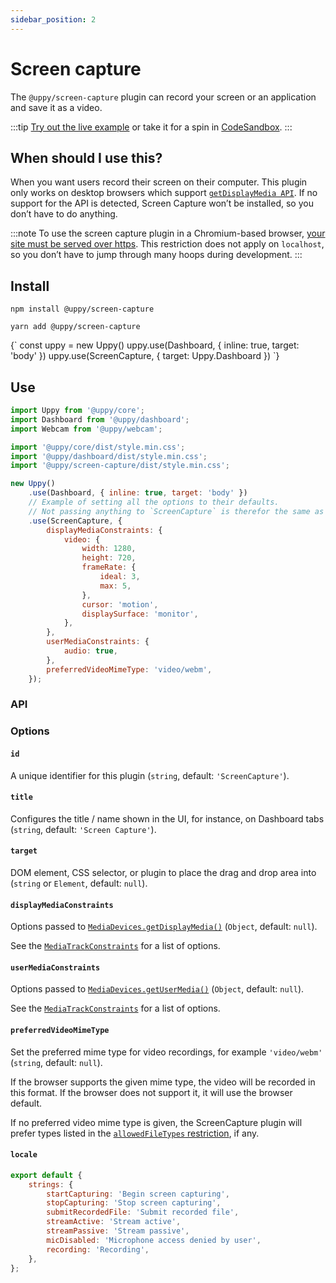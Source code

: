 ```yaml
---
sidebar_position: 2
---
```




# Screen capture

The `@uppy/screen-capture` plugin can record your screen or an application and save it as a video.

:::tip
[Try out the live example](/examples) or take it for a spin in [CodeSandbox](https://codesandbox.io/s/uppy-dashboard-xpxuhd).
:::

## When should I use this?

When you want users record their screen on their computer.
This plugin only works on desktop browsers which support [`getDisplayMedia API`](https://developer.mozilla.org/en-US/docs/Web/API/MediaDevices/getDisplayMedia).
If no support for the API is detected, Screen Capture won’t be installed, so you don’t have to do anything.

:::note
To use the screen capture plugin in a Chromium-based browser, [your site must be served over https](https://developers.google.com/web/updates/2015/10/chrome-47-webrtc#public_service_announcements). This restriction does not apply on `localhost`, so you don’t have to jump through many hoops during development.
:::

## Install

<Tabs>
  <TabItem value="npm" label="NPM" default>

```shell
npm install @uppy/screen-capture
```

  </TabItem>

  <TabItem value="yarn" label="Yarn">

```shell
yarn add @uppy/screen-capture
```

  </TabItem>

  <TabItem value="cdn" label="CDN">
    <UppyCdnExample>
      {`
        const uppy = new Uppy()
        uppy.use(Dashboard, { inline: true, target: 'body' })
        uppy.use(ScreenCapture, { target: Uppy.Dashboard })
      `}
    </UppyCdnExample>
  </TabItem>
</Tabs>

## Use

```js
import Uppy from '@uppy/core';
import Dashboard from '@uppy/dashboard';
import Webcam from '@uppy/webcam';

import '@uppy/core/dist/style.min.css';
import '@uppy/dashboard/dist/style.min.css';
import '@uppy/screen-capture/dist/style.min.css';

new Uppy()
	.use(Dashboard, { inline: true, target: 'body' })
	// Example of setting all the options to their defaults.
	// Not passing anything to `ScreenCapture` is therefor the same as the example below.
	.use(ScreenCapture, {
		displayMediaConstraints: {
			video: {
				width: 1280,
				height: 720,
				frameRate: {
					ideal: 3,
					max: 5,
				},
				cursor: 'motion',
				displaySurface: 'monitor',
			},
		},
		userMediaConstraints: {
			audio: true,
		},
		preferredVideoMimeType: 'video/webm',
	});
```

### API

### Options

#### `id`

A unique identifier for this plugin (`string`, default: `'ScreenCapture'`).

#### `title`

Configures the title / name shown in the UI, for instance, on Dashboard tabs (`string`, default: `'Screen Capture'`).

#### `target`

DOM element, CSS selector, or plugin to place the drag and drop area into (`string` or `Element`, default: `null`).

#### `displayMediaConstraints`

Options passed to [`MediaDevices.getDisplayMedia()`](https://developer.mozilla.org/en-US/docs/Web/API/MediaDevices/getDisplayMedia) (`Object`, default: `null`).

See the [`MediaTrackConstraints`](https://developer.mozilla.org/en-US/docs/Web/API/MediaTrackConstraints) for a list of options.

#### `userMediaConstraints`

Options passed to [`MediaDevices.getUserMedia()`](https://developer.mozilla.org/en-US/docs/Web/API/MediaDevices/getUserMedia) (`Object`, default: `null`).

See the [`MediaTrackConstraints`](https://developer.mozilla.org/en-US/docs/Web/API/MediaTrackConstraints) for a list of options.

#### `preferredVideoMimeType`

Set the preferred mime type for video recordings, for example `'video/webm'` (`string`, default: `null`).

If the browser supports the given mime type, the video will be recorded in this format.
If the browser does not support it, it will use the browser default.

If no preferred video mime type is given, the ScreenCapture plugin will prefer types listed in the [`allowedFileTypes` restriction](/docs/uppy/#restrictions), if any.

#### `locale`

```js
export default {
	strings: {
		startCapturing: 'Begin screen capturing',
		stopCapturing: 'Stop screen capturing',
		submitRecordedFile: 'Submit recorded file',
		streamActive: 'Stream active',
		streamPassive: 'Stream passive',
		micDisabled: 'Microphone access denied by user',
		recording: 'Recording',
	},
};
```
